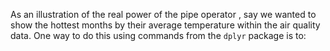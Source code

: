 As an illustration of the real power of the pipe operator , say we
wanted to show the hottest months by their average temperature within
the air quality data. One way to do this using commands from the
`dplyr` package is to: 


